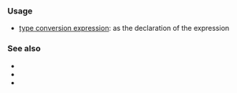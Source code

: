 {{cpp/keyword/title|{{tt|reinterpret_cast}}}}
{{cpp/keyword/navbar}}

===Usage===
* [[cpp/language/reinterpret_cast|{{tt|reinterpret_cast}} type conversion expression]]: as the declaration of the expression

===See also===
* {{rlpt|const_cast}}
* {{rlpt|dynamic_cast}}
* {{rlpt|static_cast}}

{{langlinks|de|es|fr|it|ja|pt|ru|zh}}
